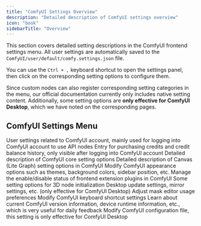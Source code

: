 ```yaml
---
title: "ComfyUI Settings Overview"
description: "Detailed description of ComfyUI settings overview"
icon: "book"
sidebarTitle: "Overview"
---
```


This section covers detailed setting descriptions in the ComfyUI frontend settings menu. All user settings are automatically saved to the `ComfyUI/user/default/comfy.settings.json` file.

You can use the `Ctrl + ,` keyboard shortcut to open the settings panel, then click on the corresponding setting options to configure them.

Since custom nodes can also register corresponding setting categories in the menu, our official documentation currently only includes native setting content. Additionally, some setting options are **only effective for ComfyUI Desktop**, which we have noted on the corresponding pages.

## ComfyUI Settings Menu

<Columns cols={3}>
  <Card title="User" icon="user" href="/interface/user">
    User settings related to ComfyUI account, mainly used for logging into ComfyUI account to use API nodes
  </Card>
  <Card title="Credits" icon="credit-card" href="/interface/credits">
    Entry for purchasing credits and credit balance history, only visible after logging into ComfyUI account
  </Card>
  <Card title="Comfy" icon="sliders" href="/interface/settings/comfy">
    Detailed description of ComfyUI core setting options
  </Card>
  <Card title="Canvas" icon="diagram-project" href="/interface/settings/lite-graph">
    Detailed description of Canvas (Lite Graph) setting options in ComfyUI
  </Card>
  <Card title="Appearance" icon="palette" href="/interface/appearance">
    Modify ComfyUI appearance options such as themes, background colors, sidebar position, etc.
  </Card>
  <Card title="Extension" icon="puzzle-piece" href="/interface/settings/extension">
    Manage the enable/disable status of frontend extension plugins in ComfyUI
  </Card>
  <Card title="3D" icon="cube" href="/interface/settings/3d">
    Some setting options for 3D node initialization
  </Card>
  <Card title="Comfy Desktop" icon="desktop" href="/interface/settings/comfy-desktop">
    Desktop update settings, mirror settings, etc. (only effective for ComfyUI Desktop)
  </Card>
  <Card title="Mask Editor" icon="brush" href="/interface/settings/mask-editor">
    Adjust mask editor usage preferences
  </Card>
  <Card title="Shortcuts" icon="keyboard" href="/interface/shortcuts">
    Modify ComfyUI keyboard shortcut settings
  </Card>
  <Card title="About" icon="info" href="/interface/settings/about">
    Learn about current ComfyUI version information, device runtime information, etc., which is very useful for daily feedback
  </Card>
  <Card title="Server Config" icon="server" href="/interface/settings/server-config">
    Modify ComfyUI configuration file, this setting is only effective for ComfyUI Desktop
  </Card>
</Columns>
